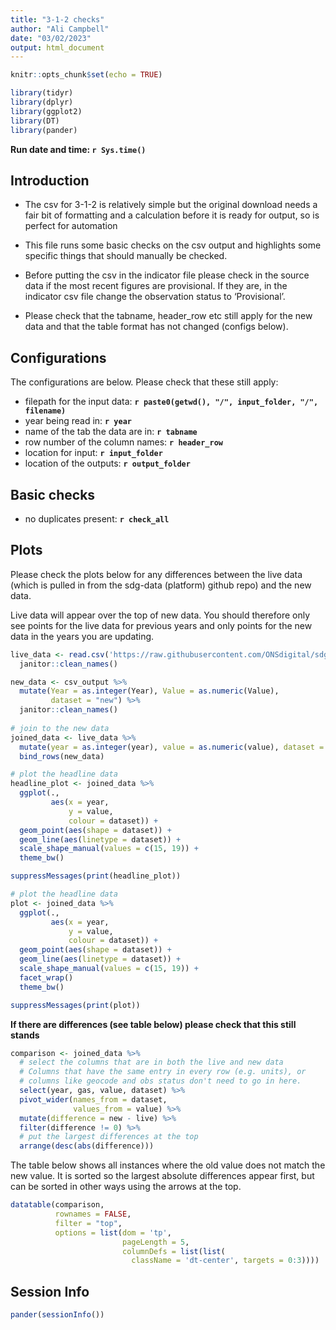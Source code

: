 ```yaml
---
title: "3-1-2 checks"
author: "Ali Campbell"
date: "03/02/2023"
output: html_document
---
```

```r
knitr::opts_chunk$set(echo = TRUE)
```

```r
library(tidyr)
library(dplyr)
library(ggplot2)
library(DT)
library(pander)
```
**Run date and time: `r Sys.time()`**  
  
## Introduction

- The csv for 3-1-2 is relatively simple but the original download needs a fair 
bit of formatting and a calculation before it is ready for output, so is perfect
for automation
  
- This file runs some basic checks on the csv output and highlights some specific 
things that should manually be checked.
  
- Before putting the csv in the indicator file please check in the source data if the most recent 
figures are provisional. If they are, in the indicator csv file change the 
observation status to 'Provisional'. 

- Please check that the tabname, header_row etc still apply for the new data and that 
the table format has not changed (configs below).
  
## Configurations

  The configurations are below. Please check that these still apply:  
  
  - filepath for the input data: **`r paste0(getwd(), "/", input_folder, "/", filename)`**
  - year being read in: **`r year`**
  - name of the tab the data are in: **`r tabname`**  
  - row number of the column names: **`r header_row`**
  - location for input: **`r input_folder`**
  - location of the outputs: **`r output_folder`**  
  
  
## Basic checks
  - no duplicates present: **`r check_all`**

## Plots
Please check the plots below for any differences between the live data (which 
is pulled in from the sdg-data (platform) github repo) and the new data.  
  
Live data will appear over the top of new data. You should therefore only see points for the live data for previous years and only points for the new data 
in the years you are updating. 

```r
live_data <- read.csv('https://raw.githubusercontent.com/ONSdigital/sdg-data/master/data/indicator_3-1-2.csv') %>%
  janitor::clean_names()

new_data <- csv_output %>%
  mutate(Year = as.integer(Year), Value = as.numeric(Value),
         dataset = "new") %>%
  janitor::clean_names() 
  
# join to the new data
joined_data <- live_data %>% 
  mutate(year = as.integer(year), value = as.numeric(value), dataset = "live") %>% 
  bind_rows(new_data)

# plot the headline data
headline_plot <- joined_data %>% 
  ggplot(.,
         aes(x = year,
             y = value,
             colour = dataset)) +
  geom_point(aes(shape = dataset)) +
  geom_line(aes(linetype = dataset)) +
  scale_shape_manual(values = c(15, 19)) +
  theme_bw() 

```


```r
suppressMessages(print(headline_plot))
```

```r
# plot the headline data
plot <- joined_data %>% 
  ggplot(.,
         aes(x = year,
             y = value,
             colour = dataset)) +
  geom_point(aes(shape = dataset)) +
  geom_line(aes(linetype = dataset)) +
  scale_shape_manual(values = c(15, 19)) +
  facet_wrap()
  theme_bw() 

suppressMessages(print(plot))
```



**If there are differences (see table below) please check that this still stands**

```r
comparison <- joined_data %>% 
  # select the columns that are in both the live and new data
  # Columns that have the same entry in every row (e.g. units), or
  # columns like geocode and obs status don't need to go in here.
  select(year, gas, value, dataset) %>% 
  pivot_wider(names_from = dataset,
              values_from = value) %>% 
  mutate(difference = new - live) %>% 
  filter(difference != 0) %>% 
  # put the largest differences at the top
  arrange(desc(abs(difference)))

```
  
  The table below shows all instances where the old value does not match the new 
  value. It is sorted so the largest absolute differences appear first, but can
  be sorted in other ways using the arrows at the top.
```r
datatable(comparison, 
          rownames = FALSE, 
          filter = "top",
          options = list(dom = 'tp', 
                         pageLength = 5,
                         columnDefs = list(list(
                           className = 'dt-center', targets = 0:3))))
```

## Session Info
```r
pander(sessionInfo())
```

